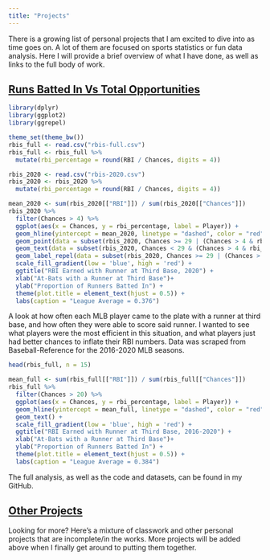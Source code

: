 ```yaml
---
title: "Projects"
---
```


There is a growing list of personal projects that I am excited to dive into as time goes on. A lot of them are focused on sports statistics or fun data analysis. Here I will provide a brief overview of what I have done, as well as links to the full body of work.

## [Runs Batted In Vs Total Opportunities](https://github.com/tdpotter58/rbis-per-opportunity)

```r
library(dplyr)
library(ggplot2)
library(ggrepel)
```

```r
theme_set(theme_bw())
rbis_full <- read.csv("rbis-full.csv")
rbis_full <- rbis_full %>%
  mutate(rbi_percentage = round(RBI / Chances, digits = 4))

rbis_2020 <- read.csv("rbis-2020.csv")
rbis_2020 <- rbis_2020 %>%
  mutate(rbi_percentage = round(RBI / Chances, digits = 4))

mean_2020 <- sum(rbis_2020[["RBI"]]) / sum(rbis_2020[["Chances"]])
rbis_2020 %>%
  filter(Chances > 4) %>%
  ggplot(aes(x = Chances, y = rbi_percentage, label = Player)) + 
  geom_hline(yintercept = mean_2020, linetype = "dashed", color = "red", size = 2) +
  geom_point(data = subset(rbis_2020, Chances >= 29 | (Chances > 4 & rbi_percentage > 0.65))) + 
  geom_text(data = subset(rbis_2020, Chances < 29 & (Chances > 4 & rbi_percentage <= 0.65)),size = 3) +
  geom_label_repel(data = subset(rbis_2020, Chances >= 29 | (Chances > 4 & rbi_percentage > 0.65)), aes(fill = RBI),size = 3) +
  scale_fill_gradient(low = 'blue', high = 'red') +
  ggtitle("RBI Earned with Runner at Third Base, 2020") +
  xlab("At-Bats with a Runner at Third Base")+
  ylab("Proportion of Runners Batted In") +
  theme(plot.title = element_text(hjust = 0.5)) +
  labs(caption = "League Average = 0.376")
```
A look at how often each MLB player came to the plate with a runner at third base, and how often they were able to score said runner. I wanted to see what players were the most efficient in this situation, and what players just had better chances to inflate their RBI numbers. Data was scraped from Baseball-Reference for the 2016-2020 MLB seasons.

```r


head(rbis_full, n = 15)

mean_full <- sum(rbis_full[["RBI"]]) / sum(rbis_full[["Chances"]])
rbis_full %>%
  filter(Chances > 20) %>%
  ggplot(aes(x = Chances, y = rbi_percentage, label = Player)) + 
  geom_hline(yintercept = mean_full, linetype = "dashed", color = "red", size = 2) +
  geom_text() +
  scale_fill_gradient(low = 'blue', high = 'red') +
  ggtitle("RBI Earned with Runner at Third Base, 2016-2020") +
  xlab("At-Bats with a Runner at Third Base")+
  ylab("Proportion of Runners Batted In") +
  theme(plot.title = element_text(hjust = 0.5)) +
  labs(caption = "League Average = 0.384")
```

The full analysis, as well as the code and datasets, can be found in my GitHub.

## [Other Projects](https://github.com/tdpotter58)

Looking for more? Here's a mixture of classwork and other personal projects that are incomplete/in the works. More projects will be added above when I finally get around to putting them together.
